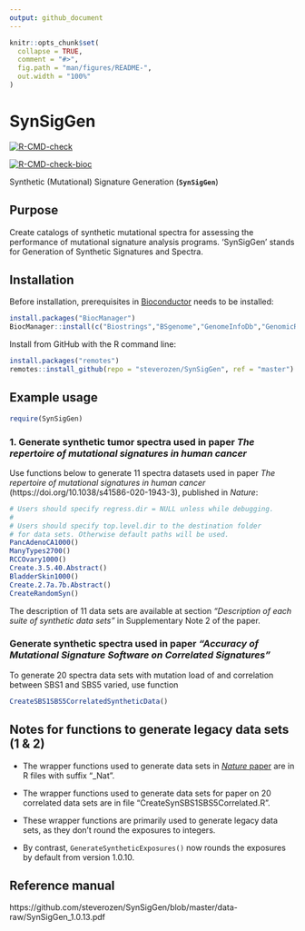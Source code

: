 ```yaml
---
output: github_document
---
```


<!-- README.md is generated from README.Rmd. Please edit that file -->

```r
knitr::opts_chunk$set(
  collapse = TRUE,
  comment = "#>",
  fig.path = "man/figures/README-",
  out.width = "100%"
)
```
# SynSigGen

<!-- badges: start -->

[![R-CMD-check](https://github.com/steverozen/SynSigGen/workflows/R-CMD-check/badge.svg?branch=mSigHdp_plus_legacy)](https://github.com/steverozen/SynSigGen/actions?query=workflow%3AR-CMD-check+branch%3AmSigHdp_plus_legacy)


[![R-CMD-check-bioc](https://github.com/steverozen/SynSigGen/workflows/R-CMD-check-bioc/badge.svg?branch=mSigHdp_plus_legacy)](https://github.com/steverozen/SynSigGen/actions?query=workflow%3AR-CMD-check-bioc+branch%3AmSigHdp_plus_legacy)


<!-- badges: end -->

Synthetic (Mutational) Signature Generation (**`SynSigGen`**)

## Purpose

Create catalogs of synthetic mutational spectra for assessing the
  performance of mutational signature analysis programs. 'SynSigGen' stands
  for Generation of Synthetic Signatures and Spectra.

## Installation

Before installation, prerequisites in 
[Bioconductor](https://www.bioconductor.org/)
needs to be installed:

```r
install.packages("BiocManager")
BiocManager::install(c("Biostrings","BSgenome","GenomeInfoDb","GenomicRanges"))
```

Install from GitHub with the R command line:

``` r
install.packages("remotes")
remotes::install_github(repo = "steverozen/SynSigGen", ref = "master")
```

## Example usage

``` r
require(SynSigGen)
```

### 1. Generate synthetic tumor spectra used in paper *The repertoire of mutational signatures in human cancer*

Use functions below to generate 11 spectra datasets used in paper
*The repertoire of mutational signatures in human cancer* 
(https://doi.org/10.1038/s41586-020-1943-3), published in _Nature_:

``` r
# Users should specify regress.dir = NULL unless while debugging.
#
# Users should specify top.level.dir to the destination folder
# for data sets. Otherwise default paths will be used.
PancAdenoCA1000()
ManyTypes2700()
RCCOvary1000()
Create.3.5.40.Abstract()
BladderSkin1000()
Create.2.7a.7b.Abstract()
CreateRandomSyn()
```

The description of 11 data sets are available at section *"Description of each suite of synthetic data sets"* in Supplementary Note 2 of the paper. 

### Generate synthetic spectra used in paper *"Accuracy of Mutational Signature Software on Correlated Signatures"*

To generate 20 spectra data sets with mutation load of 
and correlation between SBS1 and SBS5 varied, use function 

``` r
CreateSBS1SBS5CorrelatedSyntheticData()
```

## Notes for functions to generate legacy data sets (1 & 2)

* The wrapper functions used to generate data sets in [_Nature_ paper](https://doi.org/10.1038/s41586-020-1943-3) are in R files 
with suffix "_Nat".

* The wrapper functions used to generate data sets for paper on 20 
correlated data sets are in file “CreateSynSBS1SBS5Correlated.R”.

* These wrapper functions are primarily used to generate legacy data sets,
as they don't round the exposures to integers. 

* By contrast, `GenerateSyntheticExposures()`
now rounds the exposures by default from version 1.0.10.


## Reference manual
https://github.com/steverozen/SynSigGen/blob/master/data-raw/SynSigGen_1.0.13.pdf
